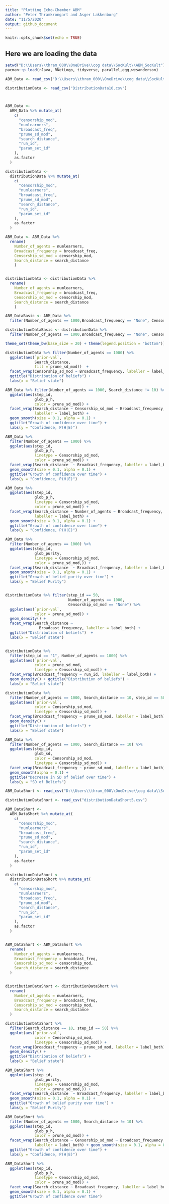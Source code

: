 ```yaml
---
title: "Plotting Echo-Chamber ABM"
author: "Peter Thramkrongart and Asger Lakkenborg"
date: "11/5/2020"
output: github_document
---
```


```r
knitr::opts_chunk$set(echo = TRUE)
```

## Here we are loading the data
```r

setwd("D:\\Users\\thram_000\\OneDrive\\cog data\\SocKult\\ABM_SocKult")
pacman::p_load(rJava, RNetLogo, tidyverse, parallel,egg,wesanderson)

ABM_Data <- read_csv("D:\\Users\\thram_000\\OneDrive\\cog data\\SocKult\\ABM_SocKult\\ABM_Data10.csv")

distributionData <- read_csv("DistributionData10.csv")



ABM_Data <-
  ABM_Data %>% mutate_at(
    c(
      "censorship_mod",
      "numlearners",
      "broadcast_freq",
      "prune_sd_mod",
      "search_distance",
      "run_id",
      "param_set_id"
    ),
    as.factor
  )

distributionData <-
  distributionData %>% mutate_at(
    c(
      "censorship_mod",
      "numlearners",
      "broadcast_freq",
      "prune_sd_mod",
      "search_distance",
      "run_id",
      "param_set_id"
    ),
    as.factor
  ) 

ABM_Data <- ABM_Data %>% 
  rename(
    Number_of_agents = numlearners,
    Broadcast_frequency = broadcast_freq,
    Censorship_sd_mod = censorship_mod,
    Search_distance = search_distance
    )


distributionData <- distributionData %>% 
  rename(
    Number_of_agents = numlearners,
    Broadcast_frequency = broadcast_freq,
    Censorship_sd_mod = censorship_mod,
    Search_distance = search_distance
    )

ABM_DataBasic <- ABM_Data %>% 
  filter(Number_of_agents == 1000,Broadcast_frequency == "None", Censorship_sd_mod == "None")

distributionDataBasic <- distributionData %>% 
  filter(Number_of_agents == 1000,Broadcast_frequency == "None", Censorship_sd_mod == "None")

theme_set(theme_bw(base_size = 20) + theme(legend.position = "bottom"))

```


```r

distributionData %>% filter(Number_of_agents == 1000) %>%
  ggplot(aes(`prior-val`,
             Search_distance,
             fill = prune_sd_mod))  +
  facet_wrap(Censorship_sd_mod ~ Broadcast_frequency, labeller = label_both) + geom_boxplot(outlier.size = 0.1) +
  ggtitle("Distribution of beliefs") +
  labs(x = "Belief state")


```




```r
ABM_Data %>% filter(Number_of_agents == 1000, Search_distance != 10) %>%
  ggplot(aes(step_id,
             glob_p_h,
             color = prune_sd_mod)) +
  facet_wrap(Search_distance ~ Censorship_sd_mod ~ Broadcast_frequency,
             labeller = label_both) +
  geom_smooth(size = 0.1, alpha = 0.1) +
  ggtitle("Growth of confidence over time") +
  labs(y = "Confidence, P(H|E)")

```

```r
ABM_Data %>%
  filter(Number_of_agents == 1000) %>%
  ggplot(aes(step_id,
             glob_p_h,
             linetype = Censorship_sd_mod,
             color = prune_sd_mod)) +
  facet_wrap(Search_distance  ~ Broadcast_frequency, labeller = label_both) +
  geom_smooth(size = 0.1, alpha = 0.1) +
  ggtitle("Growth of confidence over time") +
  labs(y = "Confidence, P(H|E)")

```

```r
ABM_Data %>%
  ggplot(aes(step_id,
             glob_p_h,
             linetype = Censorship_sd_mod,
             color = prune_sd_mod)) +
  facet_wrap(Search_distance ~ Number_of_agents ~ Broadcast_frequency,
             labeller = label_both) +
  geom_smooth(size = 0.1, alpha = 0.1) +
  ggtitle("Growth of confidence over time") +
  labs(y = "Confidence, P(H|E)")

```

```r
ABM_Data %>%
  filter(Number_of_agents == 1000) %>%
  ggplot(aes(step_id,
             glob_purity,
             linetype = Censorship_sd_mod,
             color = prune_sd_mod,)) +
  facet_wrap(Search_distance  ~ Broadcast_frequency, labeller = label_both) +
  geom_smooth(size = 0.1, alpha = 0.1) +
  ggtitle("Growth of belief purity over time") +
  labs(y = "Belief Purity")



```

```r
distributionData %>% filter(step_id == 50,
                            Number_of_agents == 1000,
                            Censorship_sd_mod == "None") %>%
  ggplot(aes(`prior-val`,
             color = prune_sd_mod)) +
  geom_density() +
  facet_wrap(Search_distance ~
               Broadcast_frequency, labeller = label_both) +
  ggtitle("Distribution of beliefs")  +
  labs(x = "Belief state")



```

```r

distributionData %>%
  filter(step_id == "1", Number_of_agents == 1000) %>%
  ggplot(aes(`prior-val`,
             color = prune_sd_mod,
             linetype = Censorship_sd_mod)) +
  facet_wrap(Broadcast_frequency ~ run_id, labeller = label_both) +
  geom_density() + ggtitle("Distribution of beliefs") +
  labs(x = "Belief state")


```

```r

distributionData %>%
  filter(Number_of_agents == 1000, Search_distance == 10, step_id == 50) %>%
  ggplot(aes(`prior-val`,
             color = Censorship_sd_mod,
             linetype = Censorship_sd_mod)) +
  facet_wrap(Broadcast_frequency ~ prune_sd_mod, labeller = label_both) +
  geom_density() +
  ggtitle("Distribution of beliefs") +
  labs(x = "Belief state")


```

```r

ABM_Data %>%
  filter(Number_of_agents == 1000, Search_distance == 10) %>%
  ggplot(aes(step_id,
             glob_sd,
             color = Censorship_sd_mod,
             linetype = Censorship_sd_mod)) +
  facet_wrap(Broadcast_frequency ~ prune_sd_mod, labeller = label_both) +
  geom_smooth(alpha = 0.1) +
  ggtitle("Decrease in SD of belief over time") +
  labs(y = "SD of Beliefs")

```

```r

ABM_DataShort <- read_csv("D:\\Users\\thram_000\\OneDrive\\cog data\\SocKult\\ABM_SocKult\\ABM_DataShort5.csv")

distributionDataShort <- read_csv("distributionDataShort5.csv")

ABM_DataShort <-
  ABM_DataShort %>% mutate_at(
    c(
      "censorship_mod",
      "numlearners",
      "broadcast_freq",
      "prune_sd_mod",
      "search_distance",
      "run_id",
      "param_set_id"
    ),
    as.factor
  )

distributionDataShort <-
  distributionDataShort %>% mutate_at(
    c(
      "censorship_mod",
      "numlearners",
      "broadcast_freq",
      "prune_sd_mod",
      "search_distance",
      "run_id",
      "param_set_id"
    ),
    as.factor
  ) 


ABM_DataShort <- ABM_DataShort %>%
  rename(
    Number_of_agents = numlearners,
    Broadcast_frequency = broadcast_freq,
    Censorship_sd_mod = censorship_mod,
    Search_distance = search_distance
  )


distributionDataShort <- distributionDataShort %>%
  rename(
    Number_of_agents = numlearners,
    Broadcast_frequency = broadcast_freq,
    Censorship_sd_mod = censorship_mod,
    Search_distance = search_distance
  )

```

```r

distributionDataShort %>%
  filter(Search_distance == 10, step_id == 50) %>%
  ggplot(aes(`prior-val`,
             color = Censorship_sd_mod,
             linetype = Censorship_sd_mod)) +
  facet_wrap(Broadcast_frequency ~ prune_sd_mod, labeller = label_both) +
  geom_density() +
  ggtitle("Distribution of beliefs") +
  labs(x = "Belief state")


```

```r
ABM_DataShort %>%
  ggplot(aes(step_id,
             glob_purity,
             linetype = Censorship_sd_mod,
             color = prune_sd_mod,)) +
  facet_wrap(Search_distance  ~ Broadcast_frequency, labeller = label_both) +
  geom_smooth(size = 0.1, alpha = 0.1) +
  ggtitle("Growth of belief purity over time") +
  labs(y = "Belief Purity")

```

```r
ABM_DataShort %>%
  filter(Number_of_agents == 1000, Search_distance != 10) %>%
  ggplot(aes(step_id,
             glob_p_h,
             color = prune_sd_mod)) +
  facet_wrap(Search_distance ~ Censorship_sd_mod ~ Broadcast_frequency,
             labeller = label_both) + geom_smooth(size = 0.1, alpha = 0.1) +
  ggtitle("Growth of confidence over time") +
  labs(y = "Confidence, P(H|E)")

```

```r
ABM_DataShort %>%
  ggplot(aes(step_id,
             glob_p_h,
             linetype = Censorship_sd_mod,
             color = prune_sd_mod)) +
  facet_wrap(Search_distance ~ Broadcast_frequency, labeller = label_both) +
  geom_smooth(size = 0.1, alpha = 0.1) +
  ggtitle("Growth of confidence over time")

```